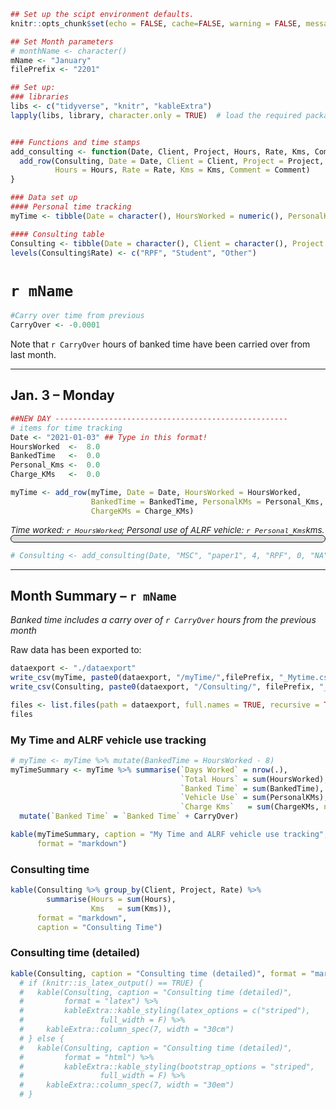 ```r
## Set up the scipt environment defaults.
knitr::opts_chunk$set(echo = FALSE, cache=FALSE, warning = FALSE, message = FALSE, results = 'show' )
```

```r
## Set Month parameters 
# monthName <- character()
mName <- "January"
filePrefix <- "2201"

```



```r
## Set up:
### libraries
libs <- c("tidyverse", "knitr", "kableExtra")
lapply(libs, library, character.only = TRUE)  # load the required packages


### Functions and time stamps
add_consulting <- function(Date, Client, Project, Hours, Rate, Kms, Comment){
  add_row(Consulting, Date = Date, Client = Client, Project = Project,
          Hours = Hours, Rate = Rate, Kms = Kms, Comment = Comment)
}

### Data set up
#### Personal time tracking
myTime <- tibble(Date = character(), HoursWorked = numeric(), PersonalKMs = numeric(), ChargeKMs = numeric(), BankedTime = numeric())

#### Consulting table
Consulting <- tibble(Date = character(), Client = character(), Project = character(), Hours = numeric(), Rate = factor(), Kms = numeric(), Comment = character())
levels(Consulting$Rate) <- c("RPF", "Student", "Other")
```


# `r mName`

```r
#Carry over time from previous
CarryOver <- -0.0001
```
Note that `r CarryOver` hours of banked time have been carried over from last month.

<!-- NEW DAY ESSENTIALS ----------------------------------------> 

------------------

## Jan. 3 -- Monday
  
```r
##NEW DAY ----------------------------------------------------
# items for time tracking
Date <- "2021-01-03" ## Type in this format!
HoursWorked  <-  8.0
BankedTime   <-  0.0
Personal_Kms <-  0.0
Charge_KMs   <-  0.0

myTime <- add_row(myTime, Date = Date, HoursWorked = HoursWorked, 
                  BankedTime = BankedTime, PersonalKMs = Personal_Kms, 
                  ChargeKMs = Charge_KMs)

```
<span style = "font-size: 10pt">
_Time worked: `r HoursWorked`; Personal use of ALRF vehicle: `r Personal_Kms`kms._
<!-- _Charging `r Charge_KMs`kms for use of personal vehicle._  -->
</span>
<!-- #dfdfdf for normal days.  #00edff (lt. blue) for home days--> 
<div style="background-color: #dfdfdf; border: 1px solid #111; border-radius:10px; padding: 5px" >


  
</div>


```r
# Consulting <- add_consulting(Date, "MSC", "paper1", 4, "RPF", 0, "NA")
```

<!-- END Day Essentials ---------------------------------------->




<!-- Below -- prep month summary info -->

------------------

\newpage
## Month Summary -- `r mName` 

_Banked time includes a carry over of `r CarryOver` hours from the previous month_



Raw data has been exported to:
  
```r
dataexport <- "./dataexport"
write_csv(myTime, paste0(dataexport, "/myTime/",filePrefix, "_Mytime.csv"))
write_csv(Consulting, paste0(dataexport, "/Consulting/", filePrefix, "_Consulting.csv"))

files <- list.files(path = dataexport, full.names = TRUE, recursive = TRUE )
files
```





### My Time and ALRF vehicle use tracking {-}

```r
# myTime <- myTime %>% mutate(BankedTime = HoursWorked - 8)
myTimeSummary <- myTime %>% summarise(`Days Worked` = nrow(.),
                                      `Total Hours` = sum(HoursWorked),
                                      `Banked Time` = sum(BankedTime),
                                      `Vehicle Use` = sum(PersonalKMs),
                                      `Charge Kms`   = sum(ChargeKMs, na.rm = TRUE)) %>%
  mutate(`Banked Time` = `Banked Time` + CarryOver)

kable(myTimeSummary, caption = "My Time and ALRF vehicle use tracking",
      format = "markdown")
```





### Consulting time {-}

```r
kable(Consulting %>% group_by(Client, Project, Rate) %>%
        summarise(Hours = sum(Hours),
                  Kms   = sum(Kms)),
      format = "markdown",
      caption = "Consulting Time")
```


\newpage

### Consulting time (detailed) {-}


```r
kable(Consulting, caption = "Consulting time (detailed)", format = "markdown")
  # if (knitr::is_latex_output() == TRUE) {
  #   kable(Consulting, caption = "Consulting time (detailed)",
  #         format = "latex") %>% 
  #         kableExtra::kable_styling(latex_options = c("striped"),
  #                 full_width = F) %>% 
  #     kableExtra::column_spec(7, width = "30cm")
  # } else {
  #   kable(Consulting, caption = "Consulting time (detailed)",
  #         format = "html") %>% 
  #         kableExtra::kable_styling(bootstrap_options = "striped",
  #                 full_width = F) %>%
  #     kableExtra::column_spec(7, width = "30em")
  # }
  
```
  
  
  